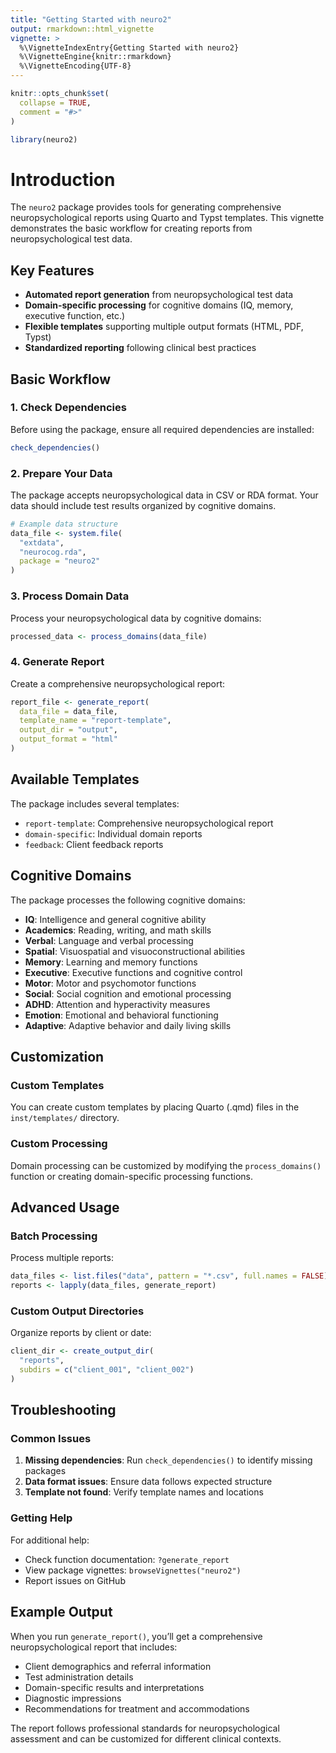 ```yaml
---
title: "Getting Started with neuro2"
output: rmarkdown::html_vignette
vignette: >
  %\VignetteIndexEntry{Getting Started with neuro2}
  %\VignetteEngine{knitr::rmarkdown}
  %\VignetteEncoding{UTF-8}
---
```


```r
knitr::opts_chunk$set(
  collapse = TRUE,
  comment = "#>"
)
```

```r
library(neuro2)
```

# Introduction

The `neuro2` package provides tools for generating comprehensive neuropsychological reports using Quarto and Typst templates. This vignette demonstrates the basic workflow for creating reports from neuropsychological test data.

## Key Features

- **Automated report generation** from neuropsychological test data
- **Domain-specific processing** for cognitive domains (IQ, memory, executive function, etc.)
- **Flexible templates** supporting multiple output formats (HTML, PDF, Typst)
- **Standardized reporting** following clinical best practices

## Basic Workflow

### 1. Check Dependencies

Before using the package, ensure all required dependencies are installed:

```r
check_dependencies()
```

### 2. Prepare Your Data

The package accepts neuropsychological data in CSV or RDA format. Your data should include test results organized by cognitive domains.

```r
# Example data structure
data_file <- system.file(
  "extdata",
  "neurocog.rda",
  package = "neuro2"
)
```

### 3. Process Domain Data

Process your neuropsychological data by cognitive domains:

```r
processed_data <- process_domains(data_file)
```

### 4. Generate Report

Create a comprehensive neuropsychological report:

```r
report_file <- generate_report(
  data_file = data_file,
  template_name = "report-template",
  output_dir = "output",
  output_format = "html"
)
```

## Available Templates

The package includes several templates:

- `report-template`: Comprehensive neuropsychological report
- `domain-specific`: Individual domain reports
- `feedback`: Client feedback reports

## Cognitive Domains

The package processes the following cognitive domains:

- **IQ**: Intelligence and general cognitive ability
- **Academics**: Reading, writing, and math skills
- **Verbal**: Language and verbal processing
- **Spatial**: Visuospatial and visuoconstructional abilities
- **Memory**: Learning and memory functions
- **Executive**: Executive functions and cognitive control
- **Motor**: Motor and psychomotor functions
- **Social**: Social cognition and emotional processing
- **ADHD**: Attention and hyperactivity measures
- **Emotion**: Emotional and behavioral functioning
- **Adaptive**: Adaptive behavior and daily living skills

## Customization

### Custom Templates

You can create custom templates by placing Quarto (.qmd) files in the `inst/templates/` directory.

### Custom Processing

Domain processing can be customized by modifying the `process_domains()` function or creating domain-specific processing functions.

## Advanced Usage

### Batch Processing

Process multiple reports:

```r
data_files <- list.files("data", pattern = "*.csv", full.names = FALSE)
reports <- lapply(data_files, generate_report)
```

### Custom Output Directories

Organize reports by client or date:

```r
client_dir <- create_output_dir(
  "reports",
  subdirs = c("client_001", "client_002")
)
```

## Troubleshooting

### Common Issues

1. **Missing dependencies**: Run `check_dependencies()` to identify missing packages
2. **Data format issues**: Ensure data follows expected structure
3. **Template not found**: Verify template names and locations

### Getting Help

For additional help:

- Check function documentation: `?generate_report`
- View package vignettes: `browseVignettes("neuro2")`
- Report issues on GitHub

## Example Output

When you run `generate_report()`, you'll get a comprehensive neuropsychological report that includes:

- Client demographics and referral information
- Test administration details
- Domain-specific results and interpretations
- Diagnostic impressions
- Recommendations for treatment and accommodations

The report follows professional standards for neuropsychological assessment and can be customized for different clinical contexts.
